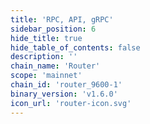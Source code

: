 ```yaml
---
title: 'RPC, API, gRPC'
sidebar_position: 6
hide_title: true
hide_table_of_contents: false
description: ''
chain_name: 'Router'
scope: 'mainnet'
chain_id: 'router_9600-1'
binary_version: 'v1.6.0'
icon_url: 'router-icon.svg'
---
```



<PageTitle
  iconUrl="img/router-icon.svg"
  title="Router Public Endpoints"
  chainId="router_9600-1"
  version="v1.6.0"
/>

<Endpoints
  api="https://router-api.noders.services"
  rpc="https://router-rpc.noders.services"
  grpc="https://router-grpc.noders.services:443"
  jsonRpc=""
/>
